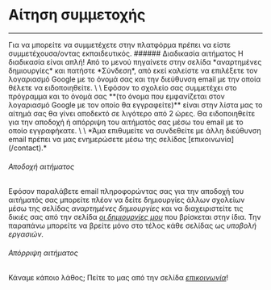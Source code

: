 # Αίτηση συμμετοχής 
***
<div className="mt-5" />
Για να μπορείτε να συμμετέχετε στην πλατφόρμα πρέπει να είστε συμμετέχουσα/οντας εκπαιδευτικός.
###### Διαδικασία αιτήματος
Η διαδικασία είναι απλή! Από το μενού πηγαίνετε στην σελίδα *αναρτημένες δημιουργίες* και 
πατήστε *Σύνδεση*, από εκεί καλείστε να επιλέξετε τον λογαριασμό Google με το όνομά σας και 
την διεύθυνση email με την οποία θέλετε να ειδοποιηθείτε. \
\
Εφόσον το σχολείο σας συμμετέχει στο πρόγραμμα και το όνομά σας 
**(το όνομα που εμφανίζεται στον λογαριασμό Google με τον οποίο θα εγγραφείτε)** 
είναι στην λίστα μας το αίτημά σας θα γίνει αποδεκτό σε λιγότερο από 2 ώρες. Θα ειδοποιηθείτε 
για την αποδοχή ή απόρριψη του αιτήματός σας μέσω του email με το οποίο εγγραφήκατε. \
\
*Άμα επιθυμείτε να συνδεθείτε με άλλη διεύθυνση email πρέπει να μας ενημερώσετε μέσω της σελίδας 
[επικοινωνία](/contact).*  

###### Αποδοχή αιτήματος
Εφόσον παραλάβετε email πληροφορώντας σας για την αποδοχή του αιτήματός σας μπορείτε πλέον να 
δείτε δημιουργίες άλλων σχολείων μέσω της σελίδας *αναρτημένες δημιουργίες* και να διαχειριστείτε 
τις δικιές σας από την σελίδα [*οι δημιουργίες μου*](/creations/creator) που βρίσκεται στην ίδια. 
Την παραπάνω μπορείτε να βρείτε μόνο στο τέλος κάθε σελίδας ως *υποβολή εργασιών*.

###### Απόρριψη αιτήματος
Κάναμε κάποιο λάθος; Πείτε το μας από την σελίδα [*επικοινωνία*](/contact)!